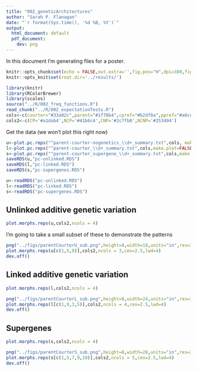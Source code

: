 ```yaml
---
title: "002_geneticArchitectures"
author: "Sarah P. Flanagan"
date: "`r format(Sys.time(), '%d %B, %Y')`"
output:
  html_document: default
  pdf_document:
    dev: png
---
```


In this document I'm generating files for a poster. 

```r
knitr::opts_chunk$set(echo = FALSE,out.extra='',fig.pos="H",dpi=300,fig.path="../figs/")
knitr::opts_knit$set(root.dir='../results/')
```

```r
library(knitr)
library(RColorBrewer)
library(scales)
source("../R/002_freq_functions.R")
read_chunk("../R/002_expectationTests.R")
cols<-c(courter="#33a02c",parent="#1f78b4",cpref="#b2df8a",ppref="#a6cee3")
cols2<-c(CP='#a1dab4',NCP='#41b6c4',CNP='#2c7fb8',NCNP='#253494')
```

Get the data (we won't plot this right now)
```r
u<-plot.pc.reps("^parent-courter-nogenetics_\\d+_summary.txt",cols, make.plot = FALSE)
l<-plot.pc.reps("^parent-courter_\\d+_summary.txt",cols,make.plot=FALSE)
s<-plot.pc.reps("^parent-courter_supergene_\\d+_summary.txt",cols,make.plot=FALSE)
saveRDS(u,"pc-unlinked.RDS")
saveRDS(l,"pc-linked.RDS")
saveRDS(s,"pc-supergenes.RDS")
```
```r
u<-readRDS("pc-unlinked.RDS")
l<-readRDS("pc-linked.RDS")
s<-readRDS("pc-supergenes.RDS")
```

## Unlinked additive genetic variation

```r
plot.morphs.reps(u,cols2,ncols = 4)
```

I'm going to take a small subset of these to demonstrate the patterns

```r
png("../figs/parentCourterU_sub.png",height=8,width=18,units="in",res=300)
plot.morphs.reps(u[c(1,5,9)],cols2,ncols = 3,cex=2.5,lwd=4)
dev.off()
```

## Linked additive genetic variation

```r

plot.morphs.reps(l,cols2,ncols = 4)
```

```r
png("../figs/parentCourterL_sub.png",height=8,width=24,units="in",res=300)
plot.morphs.reps(l[c(1,9,3,5)],cols2,ncols = 4,cex=2.5,lwd=4)
dev.off()
```
## Supergenes

```r

plot.morphs.reps(s,cols2,ncols = 4)
```
```r
png("../figs/parentCourterS_sub.png",height=8,width=28,units="in",res=300)
plot.morphs.reps(s[c(1,5,7,9,10)],cols2,ncols = 5,cex=2.5,lwd=4)
dev.off()
```